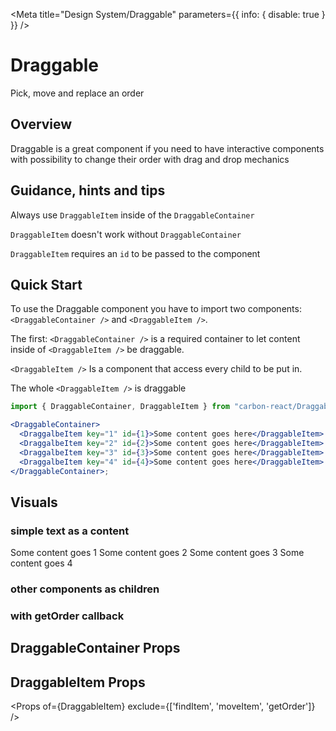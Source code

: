 
<Meta
  title="Design System/Draggable"
  parameters={{ info: { disable: true } }}
/>

# Draggable

Pick, move and replace an order

## Overview 

Draggable is a great component if you need to have interactive components 
with possibility to change their order with drag and drop mechanics

## Guidance, hints and tips 

Always use `DraggableItem` inside of the `DraggableContainer`

`DraggableItem` doesn't work without `DraggableContainer`

`DraggableItem` requires an `id` to be passed to the component

## Quick Start 

To use the Draggable component you have to import two components: `<DraggableContainer />` and `<DraggableItem />`.

The first: `<DraggableContainer />` is a required container to let content inside of `<DraggableItem />` be draggable.

`<DraggableItem />` Is a component that access every child to be put in. 

The whole `<DraggableItem />` is draggable

```jsx
import { DraggableContainer, DraggableItem } from "carbon-react/Draggable";

<DraggableContainer>
  <DraggalbeItem key="1" id={1}>Some content goes here</DraggableItem>
  <DraggalbeItem key="2" id={2}>Some content goes here</DraggableItem>
  <DraggalbeItem key="3" id={3}>Some content goes here</DraggableItem>
  <DraggalbeItem key="4" id={4}>Some content goes here</DraggableItem>
</DraggableContainer>;
```

## Visuals

### simple text as a content

<Preview>
  <Story name="basic">
    <DraggableContainer>
      <DraggableItem key="1" id={1}>Some content goes 1</DraggableItem>
      <DraggableItem key="2" id={2}>Some content goes 2</DraggableItem>
      <DraggableItem key="3" id={3}>Some content goes 3</DraggableItem>
      <DraggableItem key="4" id={4}>Some content goes 4</DraggableItem>
    </DraggableContainer>
  </Story>
</Preview>

### other components as children

<Preview>
  <Story name="components as children">
    <DraggableContainer>
      <DraggableItem key="1" id={1}>
        <Checkbox label="checkbox one" />
      </DraggableItem>
      <DraggableItem key="2" id={2}>
        <Checkbox label="checkbox two" />
      </DraggableItem>
      <DraggableItem key="3" id={3}>
        <Checkbox label="checkbox three" />
      </DraggableItem>
      <DraggableItem key="4" id={4}>
        <Checkbox label="checkbox four" />
      </DraggableItem>
    </DraggableContainer>
  </Story>  
</Preview>

### with getOrder callback

<Story id="design-system-draggable--draggable" name="with getOrder callback" />

## DraggableContainer Props

<Props of={DraggableContainer} />

## DraggableItem Props

<Props of={DraggableItem} exclude={['findItem', 'moveItem', 'getOrder']} />
